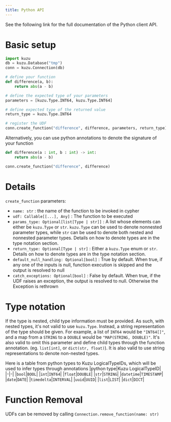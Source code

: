 ```yaml
---
title: Python API
---
```



See the following link for the full documentation of the Python client API.

<LinkCard
  title="Python API documentation"
  href="https://kuzudb.com/api-docs/python"
/>


# Basic setup
```py
import kuzu
db = kuzu.Database("tmp")
conn = kuzu.Connection(db)

# define your function
def difference(a, b):
    return abs(a - b)

# define the expected type of your parameters
parameters = [kuzu.Type.INT64, kuzu.Type.INT64]

# define expected type of the returned value
return_type = kuzu.Type.INT64

# register the UDF
conn.create_function("difference", difference, parameters, return_type)
```

Alternatively, you can use python annotations to denote the signature of your function
```py
def difference(a : int, b : int) -> int:
    return abs(a - b)

conn.create_function("difference", difference)
```

# Details
`create_function` parameters:

- `name: str` : the name of the function to be invoked in cypher
- `udf: Callable[[...], Any]` : The function to be executed
- `params_type: Optional[list[Type | str]]` : A list whose elements can either be `kuzu.Type` or `str`. `kuzu.Type` can be used to denote nonnested parameter types, while `str` can be used to denote both nested and nonnested parameter types. Details on how to denote types are in the type notation section.
- `return_type: Optional[Type | str]` : Either a `kuzu.Type` enum or `str`. Details on how to denote types are in the type notation section.
- `default_null_handling: Optional[bool]` : True by default. When true, if any one of the inputs is null, function execution is skipped and the output is resolved to null
- `catch_exceptions: Optional[bool]` : False by default. When true, if the UDF raises an exception, the output is resolved to null. Otherwise the Exception is rethrown

# Type notation

If the type is nested, child type information must be provided. As such, with nested types, it's not valid to use `kuzu.Type`. Instead, a string representation of the type should be given. For example, a list of `INT64` would be `"INT64[]"`, and a map from a `STRING` to a `DOUBLE` would be `"MAP(STRING, DOUBLE)"`. It's also valid to omit this parameter and define child types through the function annotation. (eg. `list[int]`, or `dict(str, float)`). It is also valid to use string representations to denote non-nested types.

Here is a table from python types to Kuzu LogicalTypeIDs, which will be used to infer types through annotations
|python type|Kuzu LogicalTypeID|
|-|-|
|`bool`|`BOOL`|
|`int`|`INT64`|
|`float`|`DOUBLE`|
|`str`|`STRING`|
|`datetime`|`TIMESTAMP`|
|`date`|`DATE`|
|`timedelta`|`INTERVAL`|
|`uuid`|`UUID`|
|`list`|`LIST`|
|`dict`|`DICT`|

# Function Removal
UDFs can be removed by calling `Connection.remove_function(name: str)`
